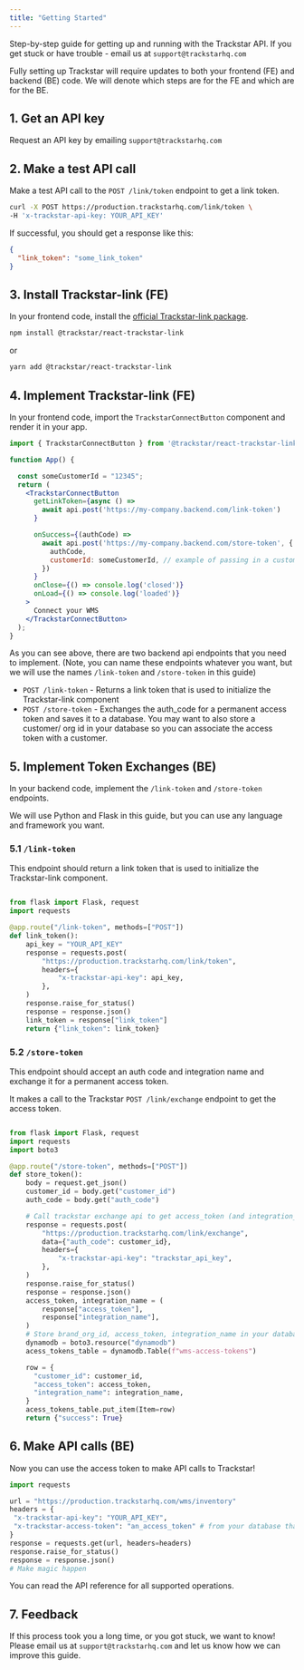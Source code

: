 ```yaml
---
title: "Getting Started"
---
```


Step-by-step guide for getting up and running with the Trackstar API. 
If you get stuck or have trouble - email us at `support@trackstarhq.com`

Fully setting up Trackstar will require updates to both your 
frontend (FE) and backend (BE) code. We will denote which 
steps are for the FE and which are for the BE.

## 1. Get an API key

Request an API key by emailing `support@trackstarhq.com`

## 2. Make a test API call

Make a test API call to the `POST /link/token` endpoint to get a link token.

```bash Terminal
curl -X POST https://production.trackstarhq.com/link/token \
-H 'x-trackstar-api-key: YOUR_API_KEY'
```

If successful, you should get a response like this:

```json
{
  "link_token": "some_link_token"
}
```

## 3. Install Trackstar-link (FE)

In your frontend code, install the [official Trackstar-link package](https://www.npmjs.com/package/@trackstar/react-trackstar-link).


```bash npm
npm install @trackstar/react-trackstar-link
```

or 

```bash yarn
yarn add @trackstar/react-trackstar-link
```

## 4. Implement Trackstar-link (FE)

In your frontend code, import the `TrackstarConnectButton` component and render it in your app.

```jsx
import { TrackstarConnectButton } from '@trackstar/react-trackstar-link';

function App() {

  const someCustomerId = "12345";
  return (
    <TrackstarConnectButton
      getLinkToken={async () => 
        await api.post('https://my-company.backend.com/link-token')
      }

      onSuccess={(authCode) => 
        await api.post('https://my-company.backend.com/store-token', {
          authCode,
          customerId: someCustomerId, // example of passing in a customer id
        })
      }
      onClose={() => console.log('closed')}
      onLoad={() => console.log('loaded')}
    >
      Connect your WMS
    </TrackstarConnectButton>
  );
}
```

As you can see above, there are two backend api endpoints that you need to implement.
(Note, you can name these endpoints whatever you want, but we will use the names
`/link-token` and `/store-token` in this guide)

  * `POST /link-token` - Returns a link token that is used to initialize the Trackstar-link component
  * `POST /store-token` - Exchanges the auth_code for a permanent access token and saves it to a database. You may want to also store 
  a customer/ org id in your database so you can associate the access token with a customer.

## 5. Implement Token Exchanges (BE)

In your backend code, implement the `/link-token` and `/store-token` endpoints.

We will use Python and Flask in this guide, but you can use any language and framework you want.

### 5.1 `/link-token`

This endpoint should return a link token that is used to initialize the Trackstar-link component.

```python

from flask import Flask, request
import requests

@app.route("/link-token", methods=["POST"])
def link_token():
    api_key = "YOUR_API_KEY"
    response = requests.post(
        "https://production.trackstarhq.com/link/token",
        headers={
            "x-trackstar-api-key": api_key,
        },
    )
    response.raise_for_status()
    response = response.json()
    link_token = response["link_token"]
    return {"link_token": link_token}
```

### 5.2 `/store-token`

This endpoint should accept an auth code and integration name and exchange it for a permanent access token. 

It makes a call to the Trackstar `POST /link/exchange` endpoint to get the access token.

```python

from flask import Flask, request
import requests
import boto3

@app.route("/store-token", methods=["POST"])
def store_token():
    body = request.get_json()
    customer_id = body.get("customer_id")
    auth_code = body.get("auth_code")

    # Call trackstar exchange api to get access_token (and integration_name)
    response = requests.post(
        "https://production.trackstarhq.com/link/exchange",
        data={"auth_code": customer_id},
        headers={
            "x-trackstar-api-key": "trackstar_api_key",
        },
    )
    response.raise_for_status()
    response = response.json()
    access_token, integration_name = (
        response["access_token"],
        response["integration_name"],
    )
    # Store brand_org_id, access_token, integration_name in your database
    dynamodb = boto3.resource("dynamodb")
    acess_tokens_table = dynamodb.Table(f"wms-access-tokens")

    row = {
      "customer_id": customer_id,
      "access_token": access_token,
      "integration_name": integration_name,
    }
    acess_tokens_table.put_item(Item=row)
    return {"success": True}
```

## 6. Make API calls (BE)

Now you can use the access token to make API calls to Trackstar!

```python
import requests

url = "https://production.trackstarhq.com/wms/inventory"
headers = {
 "x-trackstar-api-key": "YOUR_API_KEY",
 "x-trackstar-access-token": "an_access_token" # from your database that you stored in step 5.2
}
response = requests.get(url, headers=headers)
response.raise_for_status()
response = response.json()
# Make magic happen
```

You can read the API reference for all supported operations.

## 7. Feedback

If this process took you a long time, or you got stuck, we want to know!
Please email us at `support@trackstarhq.com` and let us know how we can improve this guide.